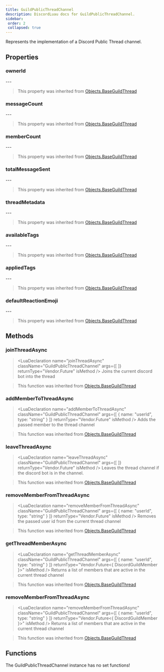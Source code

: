 ```yaml
---
title: GuildPublicThreadChannel
description: DiscordLuau docs for GuildPublicThreadChannel.
sidebar:
 order: 2
 collapsed: true
---
```

[//]: # (This file was automatically compiled through the Generator luau code under this repository)
[//]: # (if you want to edit the documentation of discord-luau, please write changes)
[//]: # (to the discord-luau repository itself, we extract the comments from discord-luau and translate)
[//]: # (them into markdown files that Nextra can interpret!)

[//]: # (----- DOCUMENT IMPORTS ----- )


[//]: # (----- DOCUMENT DESCRIPTION ----- )

Represents the implementation of a Discord Public Thread channel.

[//]: # (----- DOCUMENT PROPERTIES ----- )

## Properties

### ownerId

<LuaProperty name="GuildPublicThreadChannel.ownerId" type="string" />
---
	

> This property was inherited from [Objects.BaseGuildThread](Objects.BaseGuildThread)
### messageCount

<LuaProperty name="GuildPublicThreadChannel.messageCount" type="number" />
---
	

> This property was inherited from [Objects.BaseGuildThread](Objects.BaseGuildThread)
### memberCount

<LuaProperty name="GuildPublicThreadChannel.memberCount" type="number" />
---
	

> This property was inherited from [Objects.BaseGuildThread](Objects.BaseGuildThread)
### totalMessageSent

<LuaProperty name="GuildPublicThreadChannel.totalMessageSent" type="number" />
---
	

> This property was inherited from [Objects.BaseGuildThread](Objects.BaseGuildThread)
### threadMetadata

<LuaProperty name="GuildPublicThreadChannel.threadMetadata" type="{ archived: boolean, autoArchiveDuration: number, archiveTimestamp: string, locked: boolean, invitable: boolean?, createTimestamp: string?, }," />
---
	

> This property was inherited from [Objects.BaseGuildThread](Objects.BaseGuildThread)
### availableTags

<LuaProperty name="GuildPublicThreadChannel.availableTags" type="{ { id: string, name: string, moderated: boolean, emojiId: string?, emojiName: string?, }, }," />
---
	

> This property was inherited from [Objects.BaseGuildThread](Objects.BaseGuildThread)
### appliedTags

<LuaProperty name="GuildPublicThreadChannel.appliedTags" type="{ string }" />
---
	

> This property was inherited from [Objects.BaseGuildThread](Objects.BaseGuildThread)
### defaultReactionEmoji

<LuaProperty name="GuildPublicThreadChannel.defaultReactionEmoji" type="Objects.DiscordEmoji" />
---
	

> This property was inherited from [Objects.BaseGuildThread](Objects.BaseGuildThread)

[//]: # (----- DOCUMENT METHODS ----- )

## Methods

### joinThreadAsync

> <LuaDeclaration name="joinThreadAsync" className="GuildPublicThreadChannel" args={[  ]} returnType="Vendor.Future<unknown>" isMethod />
Joins the current discord bot into the thread

> This function was inherited from [Objects.BaseGuildThread](Objects.BaseGuildThread)
### addMemberToThreadAsync

> <LuaDeclaration name="addMemberToThreadAsync" className="GuildPublicThreadChannel" args={[ { name: "userId", type: "string" } ]} returnType="Vendor.Future<unknown>" isMethod />
Adds the passed member to the thread channel

> This function was inherited from [Objects.BaseGuildThread](Objects.BaseGuildThread)
### leaveThreadAsync

> <LuaDeclaration name="leaveThreadAsync" className="GuildPublicThreadChannel" args={[  ]} returnType="Vendor.Future<unknown>" isMethod />
Leaves the thread channel if the discord bot is in the channel.

> This function was inherited from [Objects.BaseGuildThread](Objects.BaseGuildThread)
### removeMemberFromThreadAsync

> <LuaDeclaration name="removeMemberFromThreadAsync" className="GuildPublicThreadChannel" args={[ { name: "userId", type: "string" } ]} returnType="Vendor.Future<unknown>" isMethod />
Removes the passed user id from the current thread channel

> This function was inherited from [Objects.BaseGuildThread](Objects.BaseGuildThread)
### getThreadMemberAsync

> <LuaDeclaration name="getThreadMemberAsync" className="GuildPublicThreadChannel" args={[ { name: "userId", type: "string" } ]} returnType="Vendor.Future<{ DiscordGuildMember }>" isMethod />
Returns a list of members that are active in the current thread channel

> This function was inherited from [Objects.BaseGuildThread](Objects.BaseGuildThread)
### removeMemberFromThreadAsync

> <LuaDeclaration name="removeMemberFromThreadAsync" className="GuildPublicThreadChannel" args={[ { name: "userId", type: "string" } ]} returnType="Vendor.Future<{ DiscordGuildMember }>" isMethod />
Returns a list of members that are active in the current thread channel

> This function was inherited from [Objects.BaseGuildThread](Objects.BaseGuildThread)

[//]: # (----- DOCUMENT FUNCTIONS ----- )

## Functions

The GuildPublicThreadChannel instance has no set functions!

